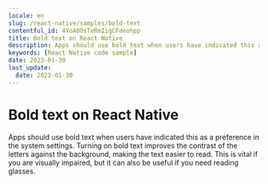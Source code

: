 ```yaml
---
locale: en
slug: /react-native/samples/bold-text
contentful_id: 4YoA0OsTeRmIigCFdeohpp
title: Bold text on React Native
description: Apps should use bold text when users have indicated this as a preference in the system settings.
keywords: [React Native code sample]
date: 2023-01-30
last_update:
  date: 2023-01-30
---
```


# Bold text on React Native

Apps should use bold text when users have indicated this as a preference in the system settings. Turning on bold text improves the contrast of the letters against the background, making the text easier to read. This is vital if you are visually impaired, but it can also be useful if you need reading glasses.

<CodeSample id="text-bold" locale="en" platform="react native"/>
